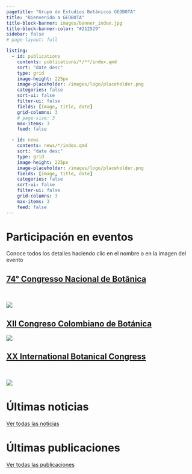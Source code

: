 ```yaml
---
pagetitle: "Grupo de Estudios Botánicos GEOBOTA"
title: "Bienvenido a GEOBOTA"
title-block-banner: images/banner_index.jpg
title-block-banner-color: "#212529"
sidebar: false
# page-layout: full

listing:
  - id: publications
    contents: publications/*/**/index.qmd
    sort: "date desc"
    type: grid
    image-height: 225px
    image-placeholder: /images/logo/placeholder.png
    categories: false
    sort-ui: false
    filter-ui: false
    fields: [image, title, date]
    grid-columns: 3
    # page-size: 3
    max-items: 3
    feed: false

  - id: news
    contents: news/*/index.qmd
    sort: "date desc"
    type: grid
    image-height: 225px
    image-placeholder: /images/logo/placeholder.png
    fields: [image, title, date]
    categories: false
    sort-ui: false
    filter-ui: false
    grid-columns: 3
    max-items: 3
    feed: false
---
```


# Participación en eventos

Conoce todos los detalles haciendo clic en el nombre o en la imagen del evento

::::: {.center-text}
:::: {.grid}
::: {.g-col-12 .g-col-md-4}

## [74° Congresso Nacional de Botânica](https://geobota.github.io/cnbot-2024/)

\

[![](images/events/74-cnbot.png){fig-align="center"}](https://geobota.github.io/cnbot-2024/)

:::
::: {.g-col-12 .g-col-md-4}

## [XII Congreso Colombiano de Botánica](https://geobota.github.io/xii-ccb-2024/)

[![](images/events/xii-ccb.png){fig-align="center"}](https://geobota.github.io/xii-ccb-2024/)

:::
::: {.g-col-12 .g-col-md-4}

## [XX International Botanical Congress](https://geobota.github.io/xx-ibc-2024/)

\

[![](images/events/xx-ibc.jpeg){fig-align="center"}](https://geobota.github.io/xx-ibc-2024/)

:::
::::
:::::

# Últimas noticias

::: {#news}
:::

[Ver todas las noticias](../news)

# Últimas publicaciones

::: {#publications}
:::
[Ver todas las publicaciones](../publications)
<!-- :::: -->